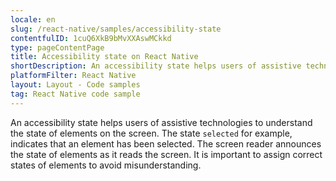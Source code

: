 ```yaml
---
locale: en
slug: /react-native/samples/accessibility-state
contentfulID: 1cuQ6XkB9bMvXXAswMCkkd
type: pageContentPage
title: Accessibility state on React Native
shortDescription: An accessibility state helps users of assistive technologies to understand the state of elements on the screen.
platformFilter: React Native
layout: Layout - Code samples
tag: React Native code sample
---
```


An accessibility state helps users of assistive technologies to understand the state of elements on the screen. The state `selected` for example, indicates that an element has been selected. The screen reader announces the state of elements as it reads the screen. It is important to assign correct states of elements to avoid misunderstanding.

<CodeSample id="accessibility-state" locale="en" platform="react native"/>